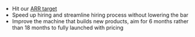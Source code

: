 - Hit our [ARR target](https://docs.google.com/document/d/1Ofpxd5N4e_PKlSbRDEJ86T9Rs2ihfpKQf5MFuohWP1g/edit)
- Speed up hiring and streamline hiring process without lowering the bar
- Improve the machine that builds new products, aim for 6 months rather than 18 months to fully launched with pricing
